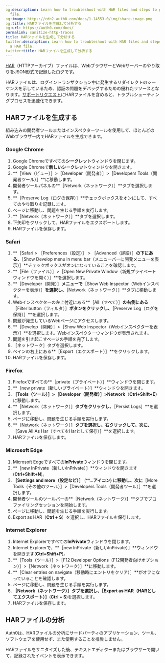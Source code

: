 ```yaml
---
og:description: Learn how to troubleshoot with HAR files and steps to generate a HAR
  file.
og:image: https://cdn2.auth0.com/docs/1.14553.0/img/share-image.png
og:title: HARファイルを生成して分析する
og:url: https://auth0.com/docs/
permalink: sanitize-http-traces
title: HARファイルを生成して分析する
twitter:description: Learn how to troubleshoot with HAR files and steps to generate
  a HAR file.
twitter:title: HARファイルを生成して分析する
---
```


[HAR](https://en.wikipedia.org/wiki/.har)（HTTPアーカイブ）ファイルは、WebブラウザーとWebサーバーのやり取りをJSON形式で記録したログです。

HARファイルは、ログイントランザクション中に発生するリダイレクトのシーケンスを示しているため、認証の問題をデバッグするための優れたリソースとなります。[サポートリクエスト](%24%7Benv.DOMAIN_URL_SUPPORT%7D)にHARファイルを含めると、トラブルシューティングプロセスを迅速化できます。



## HARファイルを生成する

組み込みの開発者ツールまたはインスペクターツールを使用して、ほとんどのWebブラウザー内でHARファイルを生成できます。

### Google Chrome

1. Google Chromeですべての**シークレット**ウィンドウを閉じます。
2. Google Chromeで**新しいシークレット**ウィンドウを開きます。
3. **［View（ビュー）］>［Developer（開発者）］>［Developers Tools（開発者ツール）］**に移動します。
4. 開発者ツールパネルの**［Network（ネットワーク）］**タブを選択します。
5. **［Preserve Log（ログの保存）］**チェックボックスをオンにして、すべてのやり取りを記録します。
6. ページに移動し、問題を生じる手順を実行します。
7. **［Network（ネットワーク）］**タブを選択します。
8. 下矢印をクリックして、HARファイルをエクスポートします。
9. HARファイルを保存します。

### Safari

1. **［Safari > ［Preferences（設定）］ > ［Advanced（詳細）］**の下にある、**［Show Develop menu in menu bar（メニューバーに開発メニューを表示）］**チェックボックスがオンになっていることを確認します。
2. **［File（ファイル）］>［Open New Private Window（新規プライベートウィンドウを開く）］**を選択します。
3. **［Developer（開発）］**メニューで**［Show Web Inspector（Webインスペクターを表示）］**を選択し、**［Network（ネットワーク）］**タブに移動します。
4. Webインスペクターの左上付近にある**［All（すべて）］**の右側にある**［Filter button（フィルタ）］**ボタンをクリックし、**［Preserve Log（ログを保持）］**を選択します。
5. 問題が発生しているWebページにアクセスします。
6. **［Develop（開発）］>［Show Web Inspector（Webインスペクターを表示）］**を選択します。Webインスペクターウィンドウが表示されます。
7. 問題を引き起こすページの手順を完了します。
8. ［ネットワーク］タブを選択します。
9. ペインの右上にある**［Export（エクスポート）］**をクリックします。
10. HARファイルを保存します。

### Firefox

1. Firefoxですべての**［private（プライベート）］**ウィンドウを閉じます。
2. **［new private（新しいプライベート）］**ウィンドウを開きます。
3. **［Tools（ツール）］>［Developer（開発者）］>Network**（**Ctrl+Shift+E**）に移動します。
4. **［Network（ネットワーク）］**タブをクリックし、**［Persist Logs］**を選択します。
5. ページに移動し、問題を生じる手順を実行します。
6. **［Network（ネットワーク）］**タブを選択し、右クリックして、次に、**［Save All As Har（すべてをHarとして保存）］**を選択します。
7. HARファイルを保存します。

### Microsoft Edge

1. Microsoft Edgeですべての**InPrivate**ウィンドウを閉じます。
2. **［new InPrivate（新しいInPrivate）］**ウィンドウを開きます(**Ctrl+Shift+N**)。
3. **［Settings and more（設定など）］** (**...**アイコン) に移動し、次に**［More Tools（その他のツール）］>［Developers Tools（開発者ツール）］**を選択します。
4. 開発者ツールのツールバーの**［Network（ネットワーク）］**タブでプロファイリングセッションを開始します。
5. ページに移動し、問題を生じる手順を実行します。
6. Export as HAR（**Ctrl + S**）を選択し、HARファイルを保存します。

### Internet Explorer

1. Internet Explorerですべての**InPrivate**ウィンドウを閉じます。
2. Internet Explorerで、**［new InPrivate（新しいInPrivate）］**ウィンドウを開きます(**Ctrl+Shift+P**)。
3. **［Tools（ツール）］>［F12 Developer Options（F12開発者向けオプション）］>［Network（ネットワーク）］**に移動します。
4. **［Clear entries on navigate（移動時にエントリをクリア）］**がオフになっていることを確認します。
5. ページに移動し、問題を生じる手順を実行します。
6. **［Network（ネットワーク）］**タブを選択し、**［Export as HAR（HARとしてエクスポート）］**(**Ctrl + S**)を選択します。
7. HARファイルを保存します。

## HARファイルの分析

Auth0は、HARファイルの分析にサードパーティのアプリケーション、ツール、ソフトウェアを使用せず、また使用することを推奨しません。

HARファイルをサニタイズした後、テキストエディターまたはブラウザーで開いて、記録されたイベントを表示できます。